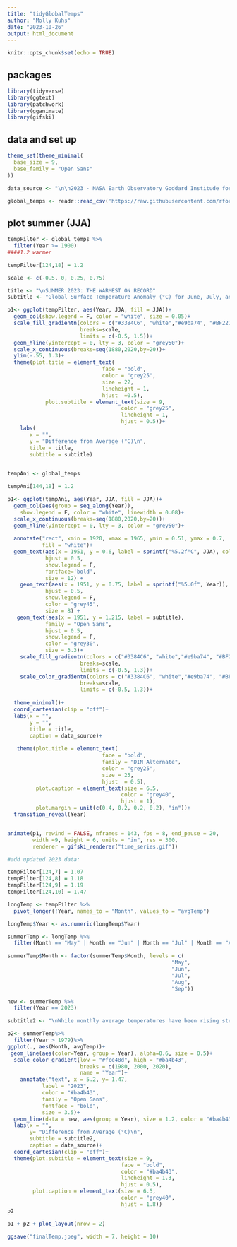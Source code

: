 ```yaml
---
title: "tidyGlobalTemps"
author: "Molly Kuhs"
date: "2023-10-26"
output: html_document
---
```


```r
knitr::opts_chunk$set(echo = TRUE)
```

## packages

```r

library(tidyverse)
library(ggtext)
library(patchwork)
library(gganimate)
library(gifski)

```

## data and set up 
```r

theme_set(theme_minimal(
  base_size = 9,
  base_family = "Open Sans"
))

data_source <- "\n\n2023 - NASA Earth Observatory Goddard Institude for Space Studies GISS Surface Temperature Analysis V4"

global_temps <- readr::read_csv('https://raw.githubusercontent.com/rfordatascience/tidytuesday/master/data/2023/2023-07-11/global_temps.csv')

```

## plot summer (JJA)
```r
tempFilter <- global_temps %>%
  filter(Year >= 1900)
####1.2 warmer

tempFilter[124,18] = 1.2

scale <- c(-0.5, 0, 0.25, 0.75)

title <- "\nSUMMER 2023: THE WARMEST ON RECORD"
subtitle <- "Global Surface Temperature Anomaly (°C) for June, July, and August\nData shows departure from the global surface temperature average from 1951-1980\n"

p1<- ggplot(tempFilter, aes(Year, JJA, fill = JJA))+
  geom_col(show.legend = F, color = "white", size = 0.05)+
  scale_fill_gradientn(colors = c("#3384C6", "white","#e9ba74", "#BF2210", "#731409"),
                       breaks=scale,
                       limits = c(-0.5, 1.5))+
  geom_hline(yintercept = 0, lty = 3, color = "grey50")+
  scale_x_continuous(breaks=seq(1880,2020,by=20))+
  ylim(-.55, 1.3)+
  theme(plot.title = element_text(
                              face = "bold",
                              color = "grey25",
                              size = 22,
                              lineheight = 1,
                              hjust  =0.5),
            plot.subtitle = element_text(size = 9,
                                    color = "grey25",
                                    lineheight = 1,
                                    hjust = 0.5))+
    labs(
       x = "",
       y = "Difference from Average (°C)\n",
       title = title,
       subtitle = subtitle)
  
```

```r

tempAni <- global_temps

tempAni[144,18] = 1.2

p1<- ggplot(tempAni, aes(Year, JJA, fill = JJA))+
  geom_col(aes(group = seq_along(Year)),
    show.legend = F, color = "white", linewidth = 0.08)+
  scale_x_continuous(breaks=seq(1880,2020,by=20))+
  geom_hline(yintercept = 0, lty = 3, color = "grey50")+
  
  annotate("rect", xmin = 1920, xmax = 1965, ymin = 0.51, ymax = 0.7,
           fill = "white")+
  geom_text(aes(x = 1951, y = 0.6, label = sprintf("%5.2f°C", JJA), color = JJA), 
            hjust = 0.5,
            show.legend = F,
            fontface='bold',
            size = 12) + 
    geom_text(aes(x = 1951, y = 0.75, label = sprintf("%5.0f", Year)), 
            hjust = 0.5,
            show.legend = F,
            color = "grey45",
            size = 8) +
   geom_text(aes(x = 1951, y = 1.215, label = subtitle), 
            family = "Open Sans",
            hjust = 0.5,
            show.legend = F,
            color = "grey30",
            size = 3.3)+
    scale_fill_gradientn(colors = c("#3384C6", "white","#e9ba74", "#BF2210", "#731409"),
                       breaks=scale,
                       limits = c(-0.5, 1.3))+
    scale_color_gradientn(colors = c("#3384C6", "white","#e9ba74", "#BF2210", "#731409"),
                       breaks=scale,
                       limits = c(-0.5, 1.3))+
  
  theme_minimal()+
  coord_cartesian(clip = "off")+
  labs(x = "",
       y = "",
       title = title,
       caption = data_source)+
  
   theme(plot.title = element_text(
                              face = "bold",
                              family = "DIN Alternate",
                              color = "grey25",
                              size = 25,
                              hjust  = 0.5),
         plot.caption = element_text(size = 6.5,
                                    color = "grey40",
                                    hjust = 1),
         plot.margin = unit(c(0.4, 0.2, 0.2, 0.2), "in"))+
  transition_reveal(Year)


animate(p1, rewind = FALSE, nframes = 143, fps = 8, end_pause = 20,
        width =9, height = 6, units = "in", res = 300,
        renderer = gifski_renderer("time_series.gif"))

```




```r
#add updated 2023 data: 

tempFilter[124,7] = 1.07
tempFilter[124,8] = 1.18
tempFilter[124,9] = 1.19
tempFilter[124,10] = 1.47

longTemp <- tempFilter %>%
  pivot_longer(!Year, names_to = "Month", values_to = "avgTemp")

longTemp$Year <- as.numeric(longTemp$Year)

summerTemp <- longTemp %>%
  filter(Month == "May" | Month == "Jun" | Month == "Jul" | Month == "Aug" | Month == "Sep") 

summerTemp$Month <- factor(summerTemp$Month, levels = c(
                                                    "May",
                                                    "Jun",
                                                    "Jul",
                                                    "Aug",
                                                    "Sep"))

new <- summerTemp %>%
  filter(Year == 2023)

subtitle2 <- "\nWhile monthly average temperatures have been rising steadily since 1980,\nthe temperatures recorded in the summer of 2023 have been the\nHOTTEST EVER RECORDED.\n"

p2<- summerTemp%>%
  filter(Year > 1979)%>%
ggplot(., aes(Month, avgTemp))+
 geom_line(aes(color=Year, group = Year), alpha=0.6, size = 0.5)+
  scale_color_gradient(low = "#fce48d", high = "#ba4b43",
                       breaks = c(1980, 2000, 2020),
                       name = "Year")+
    annotate("text", x = 5.2, y= 1.47, 
           label = "2023",
           color = "#ba4b43",
           family = "Open Sans",
           fontface = "bold",
           size = 3.5)+
  geom_line(data = new, aes(group = Year), size = 1.2, color = "#ba4b43")+
  labs(x = "",
       y= "Difference from Average (°C)\n",
       subtitle = subtitle2,
       caption = data_source)+
  coord_cartesian(clip = "off")+
  theme(plot.subtitle = element_text(size = 9,
                                    face = "bold",
                                    color = "#ba4b43",
                                    lineheight = 1.3,
                                    hjust = 0.5),
        plot.caption = element_text(size = 6.5,
                                    color = "grey40",
                                    hjust = 1.8))
p2

```

```r
p1 + p2 + plot_layout(nrow = 2)

ggsave("finalTemp.jpeg", width = 7, height = 10)

```

